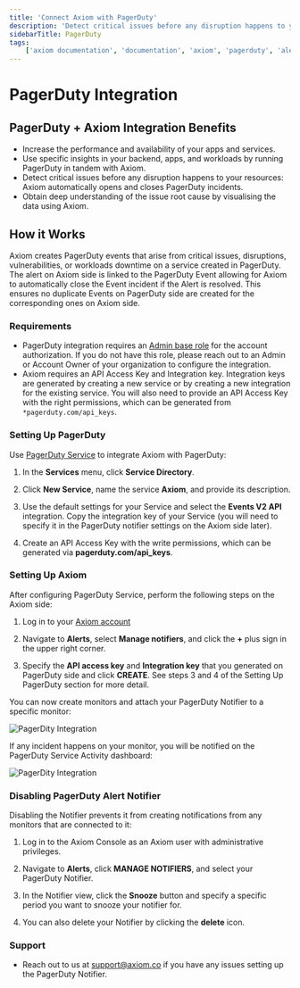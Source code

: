 ```yaml
---
title: 'Connect Axiom with PagerDuty'
description: 'Detect critical issues before any disruption happens to your resources: Axiom automatically opens and closes PagerDuty incidents.'
sidebarTitle: PagerDuty
tags:
    ['axiom documentation', 'documentation', 'axiom', 'pagerduty', 'alerting', 'apps', 'performance', 'critical issues', 'notifiers']
---
```


# PagerDuty Integration

## PagerDuty + Axiom Integration Benefits

- Increase the performance and availability of your apps and services.
- Use specific insights in your backend, apps, and workloads by running PagerDuty in tandem with Axiom.
- Detect critical issues before any disruption happens to your resources: Axiom automatically opens and closes PagerDuty incidents.
- Obtain deep understanding of the issue root cause by visualising the data using Axiom.

## How it Works

Axiom creates PagerDuty events that arise from critical issues, disruptions, vulnerabilities, or workloads downtime on a service created in PagerDuty. The alert on Axiom side is linked to the PagerDuty Event allowing for Axiom to automatically close the Event incident if the Alert is resolved. This ensures no duplicate Events on PagerDuty side are created for the corresponding ones on Axiom side.

### Requirements

- PagerDuty integration requires an [Admin base role](https://support.pagerduty.com/docs/user-roles) for the account authorization. If you do not have this role, please reach out to an Admin or Account Owner of your organization to configure the integration.
- Axiom requires an API Access Key and Integration key. Integration keys are generated by creating a new service or by creating a new integration for the existing service. You will also need to provide an API Access Key with the right permissions, which can be generated from `*pagerduty.com/api_keys`.

### Setting Up PagerDuty

Use [PagerDuty Service](https://support.pagerduty.com/docs/services-and-integrations) to integrate Axiom with PagerDuty:

1. In the **Services** menu, click **Service Directory**.

2. Click **New Service**, name the service **Axiom**, and provide its description.

3. Use the default settings for your Service and select the **Events V2 API** integration. Copy the integration key of your Service (you will need to specify it in the PagerDuty notifier settings on the Axiom side later).

4. Create an API Access Key with the write permissions, which can be generated via **pagerduty.com/api_keys**.

### Setting Up Axiom

After configuring PagerDuty Service, perform the following steps on the Axiom side:

1. Log in to your [Axiom account](https://app.axiom.co/)

2. Navigate to **Alerts**, select **Manage notifiers**, and click the **+** plus sign in the upper right corner.

3. Specify the **API access key** and **Integration key** that you generated on PagerDuty side and click **CREATE**. See steps 3 and 4 of the Setting Up PagerDuty section for more detail.

You can now create monitors and attach your PagerDuty Notifier to a specific monitor:

![PagerDity Integration](/doc-assets/shots/pagerduty-add-monitor-new-ui.png 'PagerDuty Integration')

If any incident happens on your monitor, you will be notified on the PagerDuty Service Activity dashboard:

![PagerDity Integration](/doc-assets/shots/pagerduty-service.png 'PagerDuty Integration')

### Disabling PagerDuty Alert Notifier

Disabling the Notifier prevents it from creating notifications from any monitors that are connected to it:

1. Log in to the Axiom Console as an Axiom user with administrative privileges.

2. Navigate to **Alerts**, click **MANAGE NOTIFIERS**, and select your PagerDuty Notifier.

3. In the Notifier view, click the **Snooze** button and specify a specific period you want to snooze your notifier for.

4. You can also delete your Notifier by clicking the **delete** icon.

### Support

- Reach out to us at support@axiom.co if you have any issues setting up the PagerDuty Notifier.
